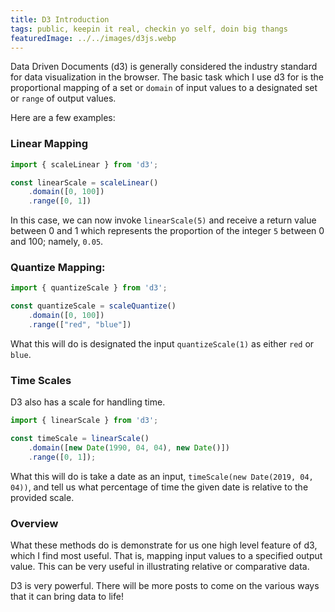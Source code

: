 ```yaml
---
title: D3 Introduction
tags: public, keepin it real, checkin yo self, doin big thangs
featuredImage: ../../images/d3js.webp
---
```


Data Driven Documents (d3) is generally considered the industry standard for data visualization in the browser.
The basic task which I use d3 for is the proportional mapping of a set or `domain` of input values to a designated set or `range` of output values. 

Here are a few examples:

### Linear Mapping
```javascript
import { scaleLinear } from 'd3';

const linearScale = scaleLinear()
    .domain([0, 100])
    .range([0, 1])
```

In this case, we can now invoke `linearScale(5)` and receive a return value between 0 and 1 which represents the proportion of the integer `5` between 0 and 100; namely, `0.05`.

### Quantize Mapping:
```javascript
import { quantizeScale } from 'd3';

const quantizeScale = scaleQuantize()
    .domain([0, 100])
    .range(["red", "blue"])
```

What this will do is designated the input `quantizeScale(1)` as either `red` or `blue`. 

### Time Scales

D3 also has a scale for handling time.

```javascript
import { linearScale } from 'd3';

const timeScale = linearScale()
    .domain([new Date(1990, 04, 04), new Date()])
    .range([0, 1]);
```

What this will do is take a date as an input, `timeScale(new Date(2019, 04, 04))`, and tell us what percentage of time the given date is relative to the provided scale.

### Overview

What these methods do is demonstrate for us one high level feature of d3, which I find most useful. That is,
mapping input values to a specified output value. This can be very useful in illustrating relative or comparative data. 

D3 is very powerful. There will be more posts to come on the various ways that it can bring data to life!
